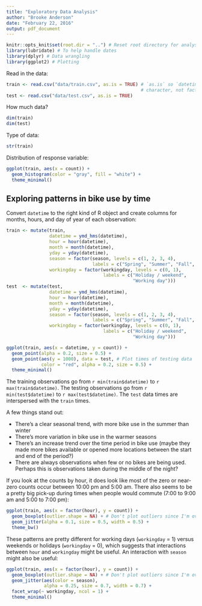 ```yaml
---
title: "Exploratory Data Analysis"
author: "Brooke Anderson"
date: "February 22, 2016"
output: pdf_document
---
```


```r
knitr::opts_knit$set(root.dir = "..") # Reset root directory for analysis
library(lubridate) # To help handle dates
library(dplyr) # Data wrangling
library(ggplot2) # Plotting
```

Read in the data:

```r
train <- read.csv("data/train.csv", as.is = TRUE) # `as.is` so `datetime` comes in as
                                                  # character, not factor
test <- read.csv("data/test.csv", as.is = TRUE)
```

How much data?

```r
dim(train)
dim(test)
```

Type of data: 

```r
str(train)
```

Distribution of response variable: 

```r
ggplot(train, aes(x = count)) + 
  geom_histogram(color = "gray", fill = "white") + 
  theme_minimal()
```

## Exploring patterns in bike use by time

Convert `datetime` to the right kind of R object and create columns for months, hours, and day of year of each observation: 

```r
train <- mutate(train,
                datetime = ymd_hms(datetime),
                hour = hour(datetime),
                month = month(datetime),
                yday = yday(datetime),
                season = factor(season, levels = c(1, 2, 3, 4),
                                labels = c("Spring", "Summer", "Fall", "Winter")),
                workingday = factor(workingday, levels = c(0, 1),
                                    labels = c("Holiday / weekend",
                                               "Working day")))
test  <- mutate(test,
                datetime = ymd_hms(datetime),
                hour = hour(datetime),
                month = month(datetime),
                yday = yday(datetime),
                season = factor(season, levels = c(1, 2, 3, 4),
                                labels = c("Spring", "Summer", "Fall", "Winter")),
                workingday = factor(workingday, levels = c(0, 1),
                                    labels = c("Holiday / weekend",
                                               "Working day")))
```

```r
ggplot(train, aes(x = datetime, y = count)) + 
  geom_point(alpha = 0.2, size = 0.5) + 
  geom_point(aes(y = 1000), data = test, # Plot times of testing data
             color = "red", alpha = 0.2, size = 0.5) + 
  theme_minimal()
```

The training observations go from `r min(train$datetime)` to `r max(train$datetime)`. The testing observations go from `r min(test$datetime)` to `r max(test$datetime)`. The `test` data times are interspersed with the `train` times. 

A few things stand out: 

- There's a clear seasonal trend, with more bike use in the summer than winter
- There's more variation in bike use in the warmer seasons
- There's an increase trend over the time period in bike use (maybe they made more bikes available or opened more locations between the start and end of the period?)
- There are always observations when few or no bikes are being used. Perhaps this is observations taken during the middle of the night?

If you look at the counts by hour, it does look like most of the zero or near-zero counts occur between 10:00 pm and 5:00 am. There also seems to be a pretty big pick-up during times when people would commute (7:00 to 9:00 am and 5:00 to 7:00 pm):

```r
ggplot(train, aes(x = factor(hour), y = count)) + 
  geom_boxplot(outlier.shape = NA) + # Don't plot outliers since I'm overlaying points
  geom_jitter(alpha = 0.1, size = 0.5, width = 0.5) + 
  theme_bw()
```

These patterns are pretty different for working days (`workingday` = 1) versus weekends or holidays (`workingday` = 0), which suggests that interactions between `hour` and `workingday` might be useful. An interaction with `season` might also be useful:

```r
ggplot(train, aes(x = factor(hour), y = count)) + 
  geom_boxplot(outlier.shape = NA) + # Don't plot outliers since I'm overlaying points
  geom_jitter(aes(color = season), 
              alpha = 0.25, size = 0.7, width = 0.7) + 
  facet_wrap(~ workingday, ncol = 1) + 
  theme_minimal()
```
